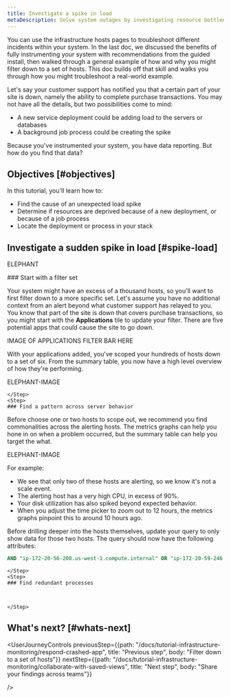 ```yaml
---
title: Investigate a spike in load
metaDescription: Solve system outages by investigating resource bottlenecks across your system infrastructure.
---
```


You can use the infrastructure hosts pages to troubleshoot different incidents within your system. In the last doc, we discussed the benefits of fully instrumenting your system with recommendations from the guided install, then walked through a general example of how and why you might filter down to a set of hosts. This doc builds off that skill and walks you through how you might troubleshoot a real-world example.  

Let's say your customer support has notified you that a certain part of your site is down, namely the ability to complete purchase transactions. You may not have all the details, but two possibilities come to mind:

* A new service deployment could be adding load to the servers or databases
* A background job process could be creating the spike 

Because you've instrumented your system, you have data reporting. But how do you find that data?

## Objectives [#objectives]

In this tutorial, you'll learn how to:

* Find the cause of an unexpected load spike
* Determine if resources are deprived because of a new deployment, or because of a job process
* Locate the deployment or process in your stack

## Investigate a sudden spike in load [#spike-load]

ELEPHANT

<Steps>
    <Step>
    ### Start with a filter set
        
Your system might have an excess of a thousand hosts, so you'll want to first filter down to a more specific set. Let's assume you have no additional context from an alert beyond what customer support has relayed to you. You know that part of the site is down that covers purchase transactions, so you might start with the **Applications** tile to update your filter. There are five potential apps that could cause the site to go down.

IMAGE OF APPLICATIONS FILTER BAR HERE

With your applications added, you've scoped your hundreds of hosts down to a set of six. From the summary table, you now have a high level overview of how they're performing.

ELEPHANT-IMAGE 

    </Step>
    <Step>
    ### Find a pattern across server behavior

Before choose one or two hosts to scope out, we recommend you find commonalities across the alerting hosts. The metrics graphs can help you hone in on when a problem occurred, but the summary table can help you target the what. 

ELEPHANT-IMAGE 

For example:

* We see that only two of these hosts are alerting, so we know it's not a scale event.
* The alerting host has a very high CPU, in excess of 90%.
* Your disk utilization has also spiked beyond expected behavior. 
* When you adjust the time picker to zoom out to 12 hours, the metrics graphs pinpoint this to around 10 hours ago.

Before drilling deeper into the hosts themselves, update your query to only show data for those two hosts. The query should now have the following attributes:

```sql
AND "ip-172-20-56-208.us-west-1.compute.internal" OR "ip-172-20-59-246.us-west-1.compute.internal"
```

    </Step>
    <Step>
    ### Find redundant processes
    
     
        
    </Step>
</Steps>


## What's next? [#whats-next]

<UserJourneyControls
    previousStep={{path: "/docs/tutorial-infrastructure-monitoring/respond-crashed-app", title: "Previous step", body: "Filter down to a set of hosts"}}
    nextStep={{path: "/docs/tutorial-infrastructure-monitoring/collaborate-with-saved-views", title: "Next step", body: "Share your findings across teams"}}

/>